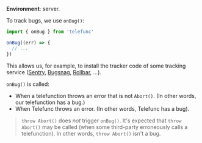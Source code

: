**Environment**: server.

To track bugs, we use `onBug()`:

```ts
import { onBug } from 'telefunc'

onBug((err) => {
  // ...
})
```

This allows us, for example, to install the tracker code of some tracking service ([Sentry](https://sentry.io/), [Bugsnag](https://www.bugsnag.com/), [Rollbar](https://rollbar.com/), ...).

`onBug()` is called:
 - When a telefunction throws an error that is not `Abort()`. (In other words, our telefunction has a bug.)
 - When Telefunc throws an error. (In other words, Telefunc has a bug).

> `throw Abort()` does *not* trigger `onBug()`. It's expected that `throw Abort()` may be called (when some third-party erroneously calls a telefunction). In other words, `throw Abort()` isn't a bug.
